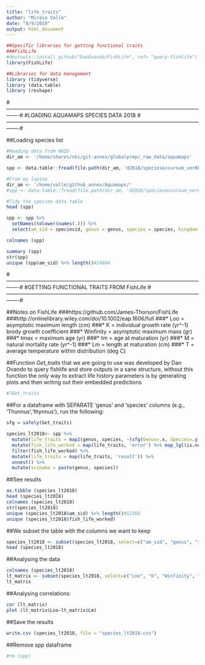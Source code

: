```yaml
---
title: "life_traits"
author: "Mireia Valle"
date: "8/9/2019"
output: html_document
---
```


```r
##Specific libraries for getting functional traits
###FishLife
#devtools::install_github("DanOvando/FishLife", ref= "query-fishlife")
library(FishLife)

##Libraries for data management
library (tidyverse) 
library (data.table)
library (reshape)
```

#-------------------------------------------------------------------------------------------------------------------#
#LOADING AQUAMAPS SPECIES DATA 2018 
#-------------------------------------------------------------------------------------------------------------------#

##Loading species list 
```r
#Reading data from MAZU
dir_am <- '/home/shares/ohi/git-annex/globalprep/_raw_data/aquamaps'

spp <- data.table::fread(file.path(dir_am, 'd2018/speciesoccursum_ver0816c.csv'))

#From my laptop
dir_am <- '/home/valle/github_annex/Aquamaps/'
#spp <- data.table::fread(file.path(dir_am, 'd2018/speciesoccursum_ver0816c.csv'))

#Tidy the species data table
head (spp)

spp <- spp %>%
  setNames(tolower(names(.))) %>%
  select(am_sid = speciesid, genus = genus, species = species, kingdom = kingdom, phylum = phylum, class = class, order = order, family = family)

colnames (spp)

summary (spp)
str(spp)
unique (spp$am_sid) %>% length()#24904
```

#-------------------------------------------------------------------------------------------------------------------#
#GETTING FUNCTIONAL TRAITS FROM FishLife
#-------------------------------------------------------------------------------------------------------------------#

##Notes on FishLife
###https://github.com/James-Thorson/FishLife
###http://onlinelibrary.wiley.com/doi/10.1002/eap.1606/full 
###* Loo = asymptotic maximum length (cm) 
###* K = individual growth rate (yr^-1) brody growth coefficient
###* Winfinity = asymptotic maximum mass (gr) 
###* tmax = maximum age (yr) 
###* tm = age at maturation (yr)
###* M = natural mortality rate (yr^-1)
###* Lm = length at maturation (cm) 
###* T = average temperature within distribution (deg C) 

##Function *Get_traits* that we are going to use was developed by Dan Ovando to query fishlife and store outputs in a sane structure, without this function the only way to extract life history parameters is by generating plots and then writing out their embedded predictions

```r
#?Get_traits
```

##For a dataframe with SEPARATE 'genus' and 'species' columns (e.g., 'Thunnus','thynnus'), run the following: 
```r
sfg = safely(Get_traits)

species_lt2018<- spp %>% 
  mutate(life_traits = map2(genus, species, ~(sfg(Genus=.x, Species=.y)))) %>%
  mutate(fish_life_worked = map(life_traits, 'error') %>% map_lgl(is.null)) %>%
  filter(fish_life_worked) %>%
  mutate(life_traits = map(life_traits, 'result')) %>%
  unnest() %>% 
  mutate(sciname = paste(genus, species))
```
##See results
```r
as.tibble (species_lt2018) 
head (species_lt2018)
colnames (species_lt2018)
str(species_lt2018)
unique (species_lt2018$am_sid) %>% length()#12368
unique (species_lt2018$fish_life_worked) 
```
##We subset the table with the columns we want to keep
```r
species_lt2018 <- subset(species_lt2018, select=c("am_sid", "genus", "species","sciname", "kingdom", "phylum", "class", "order", "family", "Loo", "K", "Winfinity", "tmax", "tm", "M", "Lm", "Temperature" ))
head (species_lt2018)
```

##Analysing the data
```r
colnames (species_lt2018)
lt_matrix <- subset(species_lt2018, select=c("Loo", "K", "Winfinity", "tmax", "tm", "M", "Lm", "Temperature"))
lt_matrix
```
##Analysing correlations: 
```r
cor (lt_matrix) 
plot (lt_matrix$Loo~lt_matrix$Lm)
```

##Save the results
```r
write.csv (species_lt2018, file = "species_lt2018.csv")
```
##Remove spp dataframe
```r
#rm (spp)
```
